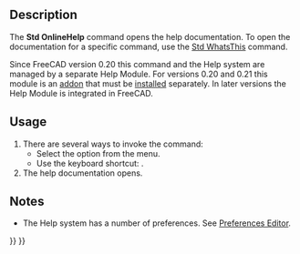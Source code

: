 <languages/>

{{Docnav
|
|
|[[Std_Base|Std Base]]
|
|
|IconC=Freecad.svg
}}

{{VeryImportantMessage|This command is obsolete, it is not available in {{VersionPlus|1.1}}.}}

{{GuiCommand
|Name=Std OnlineHelp
|MenuLocation=Help → Help
|Workbenches=All
|Shortcut={{KEY|F1}}
|SeeAlso=[[Std_WhatsThis|Std WhatsThis]]
}}

==Description==

The '''Std OnlineHelp''' command opens the help documentation. To open the documentation for a specific command, use the [[Std_WhatsThis|Std WhatsThis]] command.

Since FreeCAD version 0.20 this command and the Help system are managed by a separate Help Module. For versions 0.20 and 0.21 this module is an [https://github.com/FreeCAD/FreeCAD-Help addon] that must be [[Std_AddonMgr|installed]] separately. In later versions the Help Module is integrated in FreeCAD.

==Usage==

# There are several ways to invoke the command:
#* Select the {{MenuCommand|Help → [[Image:Std_OnlineHelp.svg|16px]] Help}} option from the menu.
#* Use the keyboard shortcut: {{KEY|F1}}.
# The help documentation opens.

==Notes==

* The Help system has a number of preferences. See [[Preferences_Editor#Help|Preferences Editor]].


{{Docnav
|
|
|[[Std_Base|Std Base]]
|
|
|IconC=Freecad.svg
}}

{{Std_Base_navi{{#translation:}}}}
{{Userdocnavi{{#translation:}}}}
